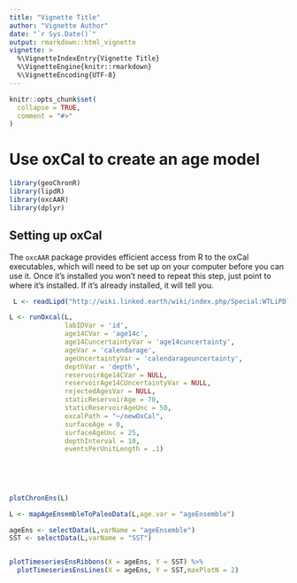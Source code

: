 ```yaml
---
title: "Vignette Title"
author: "Vignette Author"
date: "`r Sys.Date()`"
output: rmarkdown::html_vignette
vignette: >
  %\VignetteIndexEntry{Vignette Title}
  %\VignetteEngine{knitr::rmarkdown}
  %\VignetteEncoding{UTF-8}
---
```


```r
knitr::opts_chunk$set(
  collapse = TRUE,
  comment = "#>"
)
```

# Use oxCal to create an age model 

```r
library(geoChronR)
library(lipdR)
library(oxcAAR)
library(dplyr)
```

## Setting up oxCal

The `oxcAAR` package provides efficient access from R to the oxCal executables, which will need to be set up on your computer before you can use it. Once it's installed you won't need to repeat this step, just point to where it's installed. If it's already installed, it will tell you. 


```r
 L <- readLipd("http://wiki.linked.earth/wiki/index.php/Special:WTLiPD?op=export&lipdid=BJ8-03-70GGC.Linsley.2010")
```


```r

L <- runOxcal(L,
              labIDVar = 'id', 
              age14CVar = 'age14c', 
              age14CuncertaintyVar = 'age14cuncertainty', 
              ageVar = 'calendarage', 
              ageUncertaintyVar = 'calendarageuncertainty', 
              depthVar = 'depth', 
              reservoirAge14CVar = NULL, 
              reservoirAge14CUncertaintyVar = NULL, 
              rejectedAgesVar = NULL,
              staticReservoirAge = 70,
              staticReservoirAgeUnc = 50,
              oxcalPath = "~/newOxCal",
              surfaceAge = 0,
              surfaceAgeUnc = 25,
              depthInterval = 10,
              eventsPerUnitLength = .1)
              
                
                
              
```

```r
plotChronEns(L)
```


```r
L <- mapAgeEnsembleToPaleoData(L,age.var = "ageEnsemble")
```


```r
ageEns <- selectData(L,varName = "ageEnsemble")
SST <- selectData(L,varName = "SST")


plotTimeseriesEnsRibbons(X = ageEns, Y = SST) %>% 
  plotTimeseriesEnsLines(X = ageEns, Y = SST,maxPlotN = 2)
```


